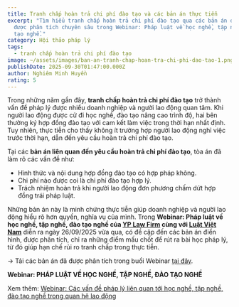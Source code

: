 ```yaml
---
title: Tranh chấp hoàn trả chi phí đào tạo và các bản án thực tiễn
excerpt: "Tìm hiểu tranh chấp hoàn trả chi phí đào tạo qua các bản án điển hình,
  được phân tích chuyên sâu trong Webinar: Pháp luật về học nghề, tập nghề, đào
  tạo nghề."
category: Hội thảo pháp lý
tags:
  - tranh chấp hoàn trả chi phí đào tạo
image: ~/assets/images/ban-an-tranh-chap-hoan-tra-chi-phi-dao-tao-1.png
publishDate: 2025-09-30T01:47:00.000Z
author: Nghiêm Minh Huyền
rating: 5
---
```


Trong những năm gần đây, **tranh chấp hoàn trả chi phí đào tạo** trở thành vấn đề pháp lý được nhiều doanh nghiệp và người lao động quan tâm. Khi người lao động được cử đi học nghề, đào tạo nâng cao trình độ, hai bên thường ký hợp đồng đào tạo với cam kết làm việc trong thời hạn nhất định. Tuy nhiên, thực tiễn cho thấy không ít trường hợp người lao động nghỉ việc trước thời hạn, dẫn đến yêu cầu hoàn trả chi phí đào tạo.

Tại các **bản án liên quan đến yêu cầu hoàn trả chi phí đào tạo**, tòa án đã làm rõ các vấn đề như:

* Hình thức và nội dung hợp đồng đào tạo có hợp pháp không.
* Chi phí nào được coi là chi phí đào tạo hợp lý.
* Trách nhiệm hoàn trả khi người lao động đơn phương chấm dứt hợp đồng trái pháp luật.

Những bản án này là minh chứng thực tiễn giúp doanh nghiệp và người lao động hiểu rõ hơn quyền, nghĩa vụ của mình. Trong **Webinar: Pháp luật về học nghề, tập nghề, đào tạo nghề của [YP Law Firm](https://yplawfirm.vn/) cùng với [Luật Việt Nam](https://luatvietnam.vn/)** diễn ra ngày 26/09/2025 vừa qua, có đề cập đến các bản án điển hình, được phân tích, chỉ ra những điểm mấu chốt để rút ra bài học pháp lý, từ đó giúp hạn chế rủi ro tranh chấp trong thực tiễn.

→ Tải các bản án đã được phân tích trong buổi Webinar [tại đây](https://yplawfirm.vn/assets/Ban_an_WENIBAR.pdf).

**Webinar: PHÁP LUẬT VỀ HỌC NGHỀ, TẬP NGHỀ, ĐÀO TẠO NGHỀ**

<YouTube id="y9tIHZmc1bI" />

Xem thêm: [Webinar: Các vấn đề pháp lý liên quan tới học nghề, tập nghề, đào tạo nghề trong quan hệ lao động](https://yplawfirm.vn/tin-tuc/webinar-cac-van-de-phap-ly-lien-quan-toi-hoc-nghe-tap-nghe-dao-tao-nghe-trong-quan-he-lao-dong)
